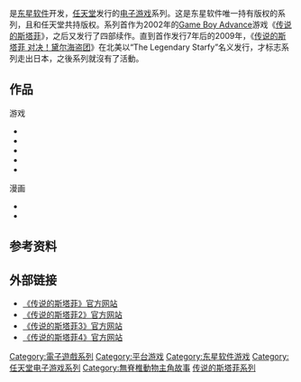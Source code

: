 {{unreferenced|time=2014-10-04T13:32:10+00:00}}

{{NoteTA
| G1=Games
| G2 = Nintendo
}}
{{Infobox VG series
| title=传说的斯塔菲
| english = The Legendary Starfy
| japanese = 伝説のスタフィー
| creator = [[山上仁志|山上仁志]]（[[任天堂|任天堂]]）<br/>南本康博（[[东星软件|东星软件]]）
| image =
| caption =
| developer = [[东星软件|东星软件]]
| publisher = [[任天堂|任天堂]]
| genre = [[平台游戏|平台]]
| platforms = [[Game_Boy_Advance|Game Boy Advance]]、[[任天堂DS|任天堂DS]]
| first release version  = [[传说的斯塔菲_(游戏)|传说的斯塔菲]]
| first release date     = 2002年9月6日
| latest release version = [[传说的斯塔菲_对决！黛尔海盗团|传说的斯塔菲 对决！黛尔海盗团]]
| latest release date    = 2008年7月10日
}}

{{vgsname|传说的斯塔菲|ja=伝説のスタフィー|en=The Legendary Starfy|cn=传说的斯塔菲|tw=傳說的斯塔飛}}是[[东星软件|东星软件]]开发，[[任天堂|任天堂]]发行的[[电子游戏|电子游戏]]系列。这是东星软件唯一持有版权的系列，且和任天堂共持版权。系列首作为2002年的[[Game_Boy_Advance|Game Boy Advance]]游戏《[[传说的斯塔菲_(游戏)|传说的斯塔菲]]》，之后又发行了四部续作。直到首作发行7年后的2009年，《[[传说的斯塔菲_对决！黛尔海盗团|传说的斯塔菲 对决！黛尔海盗团]]》在北美以“The Legendary Starfy”名义发行，才标志系列走出日本，之後系列就沒有了活動。

== 作品 ==

; 游戏
* {{Nihongo|[[传说的斯塔菲_(游戏)|传说的斯塔菲]]|伝説のスタフィー||2002年，[[Game_Boy_Advance|Game Boy Advance]]}}
* {{Nihongo|[[传说的斯塔菲2|传说的斯塔菲2]]|伝説のスタフィー2||2003年，[[Game_Boy_Advance|Game Boy Advance]]}}
* {{Nihongo|[[传说的斯塔菲3|传说的斯塔菲3]]|伝説のスタフィー3||2004年，[[Game_Boy_Advance|Game Boy Advance]]}}
* {{Nihongo|[[传说的斯塔菲4|传说的斯塔菲4]]|伝説のスタフィー4||2006年，[[任天堂DS|任天堂DS]]}}
* {{Nihongo|[[传说的斯塔菲_对决！黛尔海盗团|传说的斯塔菲 对决！黛尔海盗团]]|伝説のスタフィー たいけつ！ダイール海賊団|''The Legendary Starfy''|2008年/2009年，[[任天堂DS|任天堂DS]]}}

; 漫画
* {{Nihongo|[[传说的斯塔菲_(漫画)|传说的斯塔菲]]|伝説のスタフィー||2003年－2005年，[[小学馆|小学馆]]}}
* {{Nihongo|传说的斯塔菲R|伝説のスタフィーR||2008年－，[[小学馆|小学馆]]}}

== 参考资料 ==
{{reflist}}

== 外部链接 ==
* [http://www.nintendo.co.jp/n08/astj/index.html 《传说的斯塔菲》官方网站] {{Wayback|url=http://www.nintendo.co.jp/n08/astj/index.html |date=20201101025250 }}{{ja}}
* [http://www.nintendo.co.jp/n08/avfj/index.html 《传说的斯塔菲2》官方网站] {{Wayback|url=http://www.nintendo.co.jp/n08/avfj/index.html |date=20200729043837 }}{{ja}}
* [http://www.nintendo.co.jp/n08/b3dj/index.html 《传说的斯塔菲3》官方网站] {{Wayback|url=http://www.nintendo.co.jp/n08/b3dj/index.html |date=20201111165558 }}{{ja}}
* [http://www.nintendo.co.jp/ds/a4dj/index.html 《传说的斯塔菲4》官方网站] {{Wayback|url=http://www.nintendo.co.jp/ds/a4dj/index.html |date=20200918043004 }}{{ja}}

{{传说的斯塔菲系列}}
{{任天堂游戏系列}}

{{DEFAULTSORT:Densetsu No Stafy}}
[[Category:電子遊戲系列|Category:電子遊戲系列]]
[[Category:平台游戏|Category:平台游戏]]
[[Category:东星软件游戏|Category:东星软件游戏]]
[[Category:任天堂电子游戏系列|Category:任天堂电子游戏系列]]
[[Category:無脊椎動物主角故事|Category:無脊椎動物主角故事]] 
[[Category:传说的斯塔菲系列|]]